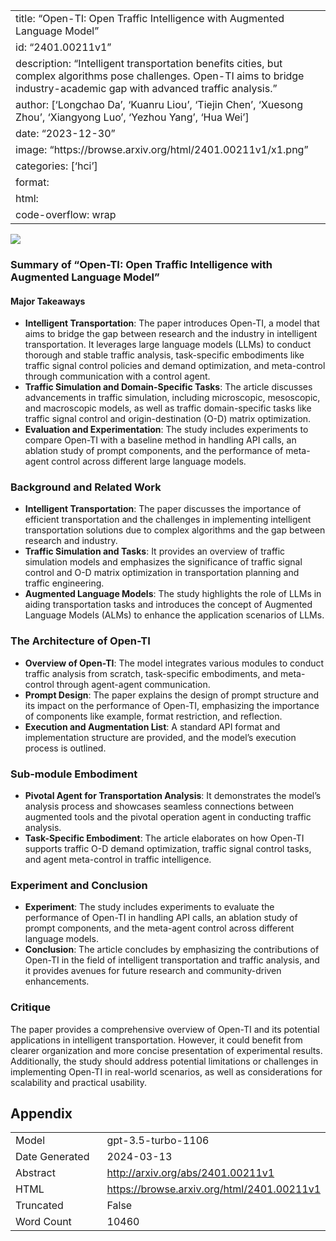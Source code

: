 
---
title: "Open-TI: Open Traffic Intelligence with Augmented Language Model"
id: "2401.00211v1"
description: "Intelligent transportation benefits cities, but complex algorithms pose challenges. Open-TI aims to bridge industry-academic gap with advanced traffic analysis."
author: ['Longchao Da', 'Kuanru Liou', 'Tiejin Chen', 'Xuesong Zhou', 'Xiangyong Luo', 'Yezhou Yang', 'Hua Wei']
date: "2023-12-30"
image: "https://browse.arxiv.org/html/2401.00211v1/x1.png"
categories: ['hci']
format:
  html:
    code-overflow: wrap
---

![](https://browse.arxiv.org/html/2401.00211v1/x1.png)

### Summary of "Open-TI: Open Traffic Intelligence with Augmented Language Model"

#### Major Takeaways
- **Intelligent Transportation**: The paper introduces Open-TI, a model that aims to bridge the gap between research and the industry in intelligent transportation. It leverages large language models (LLMs) to conduct thorough and stable traffic analysis, task-specific embodiments like traffic signal control policies and demand optimization, and meta-control through communication with a control agent.
- **Traffic Simulation and Domain-Specific Tasks**: The article discusses advancements in traffic simulation, including microscopic, mesoscopic, and macroscopic models, as well as traffic domain-specific tasks like traffic signal control and origin-destination (O-D) matrix optimization.
- **Evaluation and Experimentation**: The study includes experiments to compare Open-TI with a baseline method in handling API calls, an ablation study of prompt components, and the performance of meta-agent control across different large language models.

### Background and Related Work
- **Intelligent Transportation**: The paper discusses the importance of efficient transportation and the challenges in implementing intelligent transportation solutions due to complex algorithms and the gap between research and industry.
- **Traffic Simulation and Tasks**: It provides an overview of traffic simulation models and emphasizes the significance of traffic signal control and O-D matrix optimization in transportation planning and traffic engineering.
- **Augmented Language Models**: The study highlights the role of LLMs in aiding transportation tasks and introduces the concept of Augmented Language Models (ALMs) to enhance the application scenarios of LLMs.

### The Architecture of Open-TI
- **Overview of Open-TI**: The model integrates various modules to conduct traffic analysis from scratch, task-specific embodiments, and meta-control through agent-agent communication.
- **Prompt Design**: The paper explains the design of prompt structure and its impact on the performance of Open-TI, emphasizing the importance of components like example, format restriction, and reflection.
- **Execution and Augmentation List**: A standard API format and implementation structure are provided, and the model's execution process is outlined.

### Sub-module Embodiment
- **Pivotal Agent for Transportation Analysis**: It demonstrates the model's analysis process and showcases seamless connections between augmented tools and the pivotal operation agent in conducting traffic analysis.
- **Task-Specific Embodiment**: The article elaborates on how Open-TI supports traffic O-D demand optimization, traffic signal control tasks, and agent meta-control in traffic intelligence.

### Experiment and Conclusion
- **Experiment**: The study includes experiments to evaluate the performance of Open-TI in handling API calls, an ablation study of prompt components, and the meta-agent control across different language models.
- **Conclusion**: The article concludes by emphasizing the contributions of Open-TI in the field of intelligent transportation and traffic analysis, and it provides avenues for future research and community-driven enhancements.

### Critique
The paper provides a comprehensive overview of Open-TI and its potential applications in intelligent transportation. However, it could benefit from clearer organization and more concise presentation of experimental results. Additionally, the study should address potential limitations or challenges in implementing Open-TI in real-world scenarios, as well as considerations for scalability and practical usability.

## Appendix

|          |          |
|----------|----------|
| Model     | gpt-3.5-turbo-1106       |
| Date Generated     | 2024-03-13       |
| Abstract | [http://arxiv.org/abs/2401.00211v1](http://arxiv.org/abs/2401.00211v1)        |
| HTML     | [https://browse.arxiv.org/html/2401.00211v1](https://browse.arxiv.org/html/2401.00211v1)       |
| Truncated       | False       |
| Word Count       | 10460       |